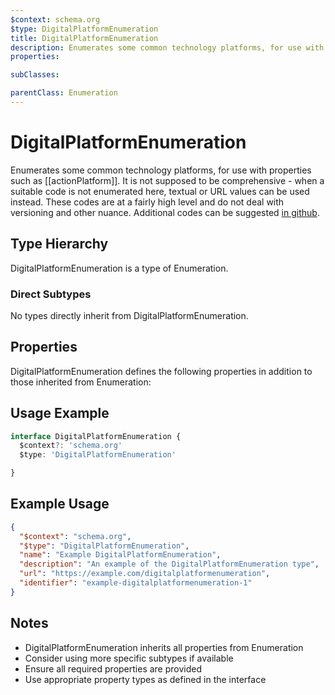 ```yaml
---
$context: schema.org
$type: DigitalPlatformEnumeration
title: DigitalPlatformEnumeration
description: Enumerates some common technology platforms, for use with properties such as [[actionPlatform]]. It is not supposed to be comprehensive - when a suitable code is not enumerated here, textual or URL values can be used instead. These codes are at a fairly high level and do not deal with versioning and other nuance. Additional codes can be suggested [in github](https://github.com/schemaorg/schemaorg/issues/3057). 
properties:

subClasses:

parentClass: Enumeration
---
```


# DigitalPlatformEnumeration

Enumerates some common technology platforms, for use with properties such as [[actionPlatform]]. It is not supposed to be comprehensive - when a suitable code is not enumerated here, textual or URL values can be used instead. These codes are at a fairly high level and do not deal with versioning and other nuance. Additional codes can be suggested [in github](https://github.com/schemaorg/schemaorg/issues/3057). 

## Type Hierarchy

DigitalPlatformEnumeration is a type of Enumeration.

### Direct Subtypes

No types directly inherit from DigitalPlatformEnumeration.

## Properties

DigitalPlatformEnumeration defines the following properties in addition to those inherited from Enumeration:



## Usage Example

```typescript
interface DigitalPlatformEnumeration {
  $context?: 'schema.org'
  $type: 'DigitalPlatformEnumeration'

}
```

## Example Usage

```json
{
  "$context": "schema.org",
  "$type": "DigitalPlatformEnumeration",
  "name": "Example DigitalPlatformEnumeration",
  "description": "An example of the DigitalPlatformEnumeration type",
  "url": "https://example.com/digitalplatformenumeration",
  "identifier": "example-digitalplatformenumeration-1"
}
```

## Notes

- DigitalPlatformEnumeration inherits all properties from Enumeration
- Consider using more specific subtypes if available
- Ensure all required properties are provided
- Use appropriate property types as defined in the interface
